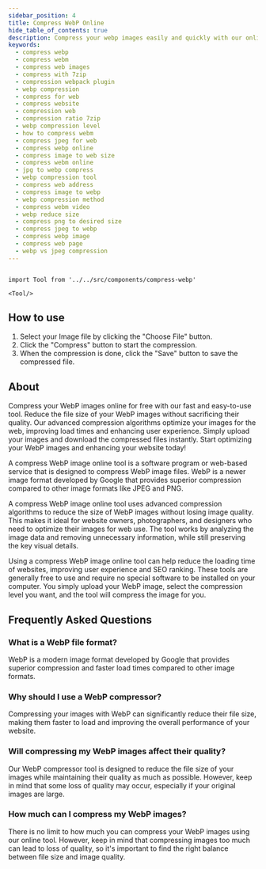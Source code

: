 ```yaml
---
sidebar_position: 4
title: Compress WebP Online
hide_table_of_contents: true
description: Compress your webp images easily and quickly with our online tool. Reduce the file size while maintaining image quality.
keywords:
  - compress webp
  - compress webm
  - compress web images
  - compress with 7zip
  - compression webpack plugin
  - webp compression
  - compress for web
  - compress website
  - compression web
  - compression ratio 7zip
  - webp compression level
  - how to compress webm
  - compress jpeg for web
  - compress webp online
  - compress image to web size
  - compress webm online
  - jpg to webp compress
  - webp compression tool
  - compress web address
  - compress image to webp
  - webp compression method
  - compress webm video
  - webp reduce size
  - compress png to desired size
  - compress jpeg to webp
  - compress webp image
  - compress web page
  - webp vs jpeg compression
---
```


```mdx-code-block

import Tool from '../../src/components/compress-webp'

<Tool/>

```

<h2 style={{ color: "#17c964" }}>How to use</h2>

1. Select your Image file by clicking the "Choose File" button.
2. Click the "Compress" button to start the compression.
3. When the compression is done, click the "Save" button to save the compressed file.

<h2 style={{ color: "#ff4ecd" }}>About</h2>

Compress your WebP images online for free with our fast and easy-to-use tool. Reduce
the file size of your WebP images without sacrificing their quality. Our advanced
compression algorithms optimize your images for the web, improving load times and
enhancing user experience. Simply upload your images and download the compressed
files instantly. Start optimizing your WebP images and enhancing your website today!

A compress WebP image online tool is a software program or web-based service that is designed to compress WebP image files. WebP is a newer image format developed by Google that provides superior compression compared to other image formats like JPEG and PNG.

A compress WebP image online tool uses advanced compression algorithms to reduce the size of WebP images without losing image quality. This makes it ideal for website owners, photographers, and designers who need to optimize their images for web use. The tool works by analyzing the image data and removing unnecessary information, while still preserving the key visual details.

Using a compress WebP image online tool can help reduce the loading time of websites, improving user experience and SEO ranking. These tools are generally free to use and require no special software to be installed on your computer. You simply upload your WebP image, select the compression level you want, and the tool will compress the image for you.

<h2 style={{ color: "#f5a524" }}>Frequently Asked Questions</h2>

### What is a WebP file format?

WebP is a modern image format developed by Google that provides superior compression and faster load times compared to other image formats.

### Why should I use a WebP compressor?

Compressing your images with WebP can significantly reduce their file size, making them faster to load and improving the overall performance of your website.

### Will compressing my WebP images affect their quality?

Our WebP compressor tool is designed to reduce the file size of your images while maintaining their quality as much as possible. However, keep in mind that some loss of quality may occur, especially if your original images are large.

### How much can I compress my WebP images?

There is no limit to how much you can compress your WebP images using our online tool. However, keep in mind that compressing images too much can lead to loss of quality, so it's important to find the right balance between file size and image quality.
